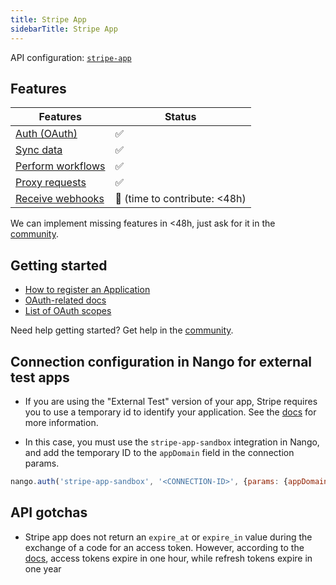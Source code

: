 ```yaml
---
title: Stripe App
sidebarTitle: Stripe App
---
```


API configuration: [`stripe-app`](https://nango.dev/providers.yaml)

## Features

| Features | Status |
| - | - |
| [Auth (OAuth)](/integrate/guides/authorize-an-api) | ✅ |
| [Sync data](/integrate/guides/sync-data-from-an-api) | ✅ |
| [Perform workflows](/integrate/guides/perform-workflows-with-an-api) | ✅ |
| [Proxy requests](/integrate/guides/proxy-requests-to-an-api) | ✅ |
| [Receive webhooks](/integrate/guides/receive-webhooks-from-an-api) | 🚫 (time to contribute: &lt;48h) |

<Tip>We can implement missing features in &lt;48h, just ask for it in the [community](https://nango.dev/slack).</Tip>

## Getting started

-   [How to register an Application](https://stripe.com/docs/stripe-apps)
-   [OAuth-related docs](https://stripe.com/docs/stripe-apps/api-authentication/oauth)
-   [List of OAuth scopes](https://stripe.com/docs/stripe-apps/reference/permissions)

<Tip>Need help getting started? Get help in the [community](https://nango.dev/slack).</Tip>

## Connection configuration in Nango for external test apps

- If you are using the "External Test" version of your app, Stripe requires you to use a temporary id to identify your application. See the [docs](https://stripe.com/docs/stripe-apps/api-authentication/oauth#install-app) for more information.

- In this case, you must use the `stripe-app-sandbox` integration in Nango, and add the temporary ID to the `appDomain` field in the connection params.

```js
nango.auth('stripe-app-sandbox', '<CONNECTION-ID>', {params: {appDomain: '<stripe-app-domain>'}});
```

## API gotchas

- Stripe app does not return an `expire_at` or `expire_in` value during the exchange of a code for an access token. However, according to the [docs](https://docs.stripe.com/stripe-apps/api-authentication/oauth#refresh-access-token), access tokens expire in one hour, while refresh tokens expire in one year
